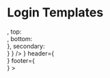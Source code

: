 

<Meta title="Templates/Home/Panel" component={PanelTemplate} />

# Login Templates

<Canvas>
    <Story name='Devault'>
        <PanelTemplate 
            sidebar={ 
                <Sidebar 
                    menu={
                        {
                            primary: {
                                logo: <div class='box' />,
                                top: <div class='box' />,
                                bottom: <div class='box' />
                            },
                            secondary: <div class='box' />
                        }
                    }
                />
             }
            header={ <div class='box' /> }
            footer={ <div class='box' /> } >
            <div class='box' />
        </PanelTemplate>
    </Story>
</Canvas> 